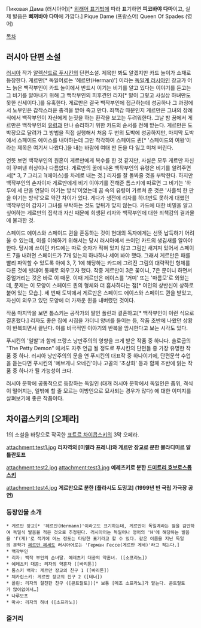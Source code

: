Пиковая Дама (러시아어)[* [[외래어 표기법]]에 따라 표기하면 '''피코바야 다마'''이고, 실제 발음은 '''삐꺼바야 다마'''에 가깝다.]
Pique Dame (프랑스어)
Queen Of Spades (영어)

[[목차]]

== 러시아 단편 소설 ==
[[러시아]] 작가 [[알렉산드르 푸시킨]]의 단편소설. 제목만 봐도 알겠지만 카드 놀이가 소재로 등장한다. 게르만[* 독일어로는 '헤르만(Herman)']  이라는 [[독일계 러시아인]] 장교가 어느 늙은 백작부인이 카드 놀이에서 반드시 이기는 비기를 알고 있다는 이야기를 듣고는 그 비기를 알아내기 위해 그 백작부인의 피후견인 리자[* 말이 그렇고 사실상 하녀만도 못한 신세이다.]를 유혹한다. 게르만은 결국 백작부인에 접근하는데 성공하나 그 과정에서 노부인은 갑작스러운 충격을 받아 죽고 만다. 죄책감 때문인지 게르만은 그녀의 장례식에서 백작부인이 자신에게 눈짓을 하는 환각을 보고는 두려워한다. 그날 밤 꿈에서 게르만은 백작부인의 [[유령]]과 만나 승리하기 위한 카드의 순서를 전해 받는다. 게르만은 도박장으로 달려가 그 방법을 직접 실행해서 처음 두 번의 도박에 성공하지만, 마지막 도박에서 스페이드 에이스를 내야하는데 그만 착각하여 스페이드 퀸[* '스페이드의 여왕'이라는 제목은 여기서 나왔다.]을 내는 바람에 여태 딴 돈을 다 잃고 미쳐 버린다.

언뜻 보면 백작부인의 원혼이 게르만에게 복수를 한 것 같지만, 사실은 모두 게르만 자신이 꾸며낸 허상이나 다름없다. 게르만의 꿈에 나온 백작부인의 유령은 비기를 알려주면서[* 3, 7 그리고 1(에이스)를 차례로 내는 것.] 리자를 잘 돌봐줄 것을 부탁한다. 하지만 백작부인의 손자이자 게르만에게 비기 이야기를 전해준 톰스키에 따르면 그 비기는 '하루에 세 판을 연달아 이기는 방식'이었는데 꿈 속의 유령이 가르쳐 준 것은 '사흘씩 한 판을 이기는 방식'으로 약간 차이가 있다. 게다가 생전에 리자를 하녀만도 못하게 대했던 백작부인이 갑자기 그녀를 부탁하는 것도 앞뒤가 맞지 않는다. 카드에 대한 비밀을 알고 싶어하는 게르만의 집착과 자신 때문에 희생된 리자와 백작부인에 대한 죄책감의 결과물에 불과한 것. 

스페이드 에이스와 스페이드 퀸을 혼동하는 것이 현대의 독자에게는 선뜻 납득하기 어려울 수 있는데, 이를 이해하기 위해서는 당시 러시아에서 쓰이던 카드의 생김새를 알아야 한다. 당시에 쓰이던 카드에는 따로 숫자가 적혀 있지 않고 그림만 새겨져 있어서 스페이드 7을 내려면 스페이드가 7개 있는지 하나하나 세어 봐야 했다. 그래서 게르만은 패를 빨리 파악할 수 있도록 아예 3, 7, 1에 해당하는 카드에 그려진 그림의 대략적인 형체를 다른 것에 빗대어 통째로 외우고자 했다. 작중 게르만이 3은 꽃이니, 7은 문이니 하면서 중얼거리는 것은 바로 이 때문. 이때 게르만은 에이스를 '거미' 또는 '마름모'로 외웠는데, 문제는 이 모양이 스페이드 퀸의 형체와 더 흡사하다는 점[* 여인의 상반신이 상하로 붙어 있는 모습.]. 세 번째 도박에서 게르만은 스페이드 에이스와 스페이드 퀸을 받았고, 자신이 외우고 있던 모양에 더 가까운 퀸을 내버렸던 것이다. 

작품 마지막을 보면 톰스키는 공작가의 딸인 폴린과 결혼하고[* 백작부인이 이런 식으로 결혼했다.] 리자도 좋은 집에 시집을 가더니 양녀를 들이는 등, 작품 초반에 나왔던 상황이 반복되면서 끝난다. 이를 비극적인 이야기의 반복을 암시한다고 보는 시각도 있다.
  
푸시킨의 '일발'과 함께 프랑스 낭만주의의 영향을 크게 받은 작품 중 하나다. 솔로굽의 "The Petty Demon" 에서도 자주 언급 될 정도로 푸시킨의 단편들 중 가장 유명한 작품 중 하나. 러시아 낭만주의의 문을 연 푸시킨의 대표작 중 하나이기에, 단편문학 수업을 듣는다면 푸시킨의 '예브게니 오네긴'이나 고골의 '초상화' 등과 함께 초반에 읽는 작품 중 하나가 될 가능성이 크다. 

러시아 문학에 공통적으로 등장하는 독일인 (대개 러시아 문학에서 독일인은 품위, 격식이 떨어지는, 일밖에 할 줄 모르는 이방인으로 묘사되는 경우가 많다) 에 대한 이미지를 살펴보기에 좋은 작품이다. 
== 차이콥스키의 [오페라] ==
1의 소설을 바탕으로 작곡한 [[표트르 차이콥스키]]의 3막 오페라.


attachment:test1.jpg
'''리자역의 [미렐라 프레니]와 게르만 장교로 분한 블라디미르 알틀란토프'''

attachment:test2.jpg
attachment:test3.jpg
'''예레츠키로 분한 [[드미트리 흐보로스톱스키]]'''

attachment:test4.jpg
'''게르만으로 분한 [플라시도 도밍고] (1999년 빈 국립 가극장 공연)'''

=== 등장인물 소개 ===
 * 게르만 장교[* '헤르만(Hermann)'이라고도 표기하는데, 게르만이 독일계라는 점을 감안하여 독일식 발음을 적은 것으로 추정된다. 러시아어는 독일어나 영어의 'H'에 해당하는 발음을 'Г(게)'로 적기에 어느 정도는 타당한 표기라고 할 수 있다. 같은 이름을 지닌 독일의 문학가 [[헤르만 헤세]]도 러시아어로는 'Герман Гессе(게르만 게세)'라고 적는다.]
 * 백작부인
 * 리자: 백작 부인의 손녀딸. 예레츠키 대공의 약혼녀. ([소프라노])
 * 예레츠키 대공: 리자의 약혼자 ([바리톤])
 * 톰스키 백작: 게르만 장교의 친구 1 ([바리톤])
 * 체카린스키: 게르만 장교의 친구 2 ([테너])
 * 폴린: 리자의 절친한 친구 ([콘트랄토])[* 보통 [메조 소프라노]가 맡는다. 콘트랄토가 많이없어서…]
 * 나루모프
 * 마샤: 리자의 하녀 ([소프라노])

=== 줄거리 ===
